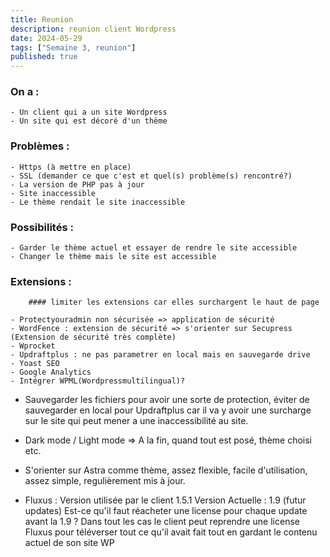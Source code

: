 ```yaml
---
title: Reunion
description: reunion client Wordpress
date: 2024-05-29
tags: ["Semaine 3, reunion"]
published: true
---
```


### On a :

    - Un client qui a un site Wordpress
    - Un site qui est décoré d'un thème
    
### Problèmes :
        
    - Https (à mettre en place)
    - SSL (demander ce que c'est et quel(s) problème(s) rencontré?)
    - La version de PHP pas à jour
    - Site inaccessible
    - Le thème rendait le site inaccessible

### Possibilités :

    - Garder le thème actuel et essayer de rendre le site accessible
    - Changer le thème mais le site est accessible

### Extensions :

        #### limiter les extensions car elles surchargent le haut de page

    - Protectyouradmin non sécurisée => application de sécurité
    - WordFence : extension de sécurité => s'orienter sur Secupress (Extension de sécurité très complète)
    - Wprocket
    - Updraftplus : ne pas parametrer en local mais en sauvegarde drive 
    - Yoast SEO 
    - Google Analytics
    - Intégrer WPML(Wordpressmultilingual)?


- Sauvegarder les fichiers pour avoir une sorte de protection, éviter de sauvegarder en local pour Updraftplus car il va y avoir une surcharge sur le site
qui peut mener a une inaccessibilité au site.

- Dark mode / Light mode => A la fin, quand tout est posé, thème choisi etc.

- S'orienter sur Astra comme thème, assez flexible, facile d'utilisation, assez simple, regulièrement mis à jour.

- Fluxus : Version utilisée par le client 1.5.1 
Version Actuelle : 1.9 (futur updates)
Est-ce qu'il faut réacheter une license pour chaque update avant la 1.9 ? 
Dans tout les cas le client peut reprendre une license Fluxus pour téléverser tout ce qu'il avait fait tout en gardant le contenu actuel de son site WP
